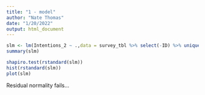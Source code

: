 ```yaml
---
title: "1 - model"
author: "Nate Thomas"
date: "1/20/2022"
output: html_document
---
```


```r
slm <- lm(Intentions_2 ~ .,data = survey_tbl %>% select(-ID) %>% unique() %>% select_if(is.numeric) %>% replace(is.na(.),0))
summary(slm)
```

```r
shapiro.test(rstandard(slm))
hist(rstandard(slm))
plot(slm)
```

Residual normality fails...



